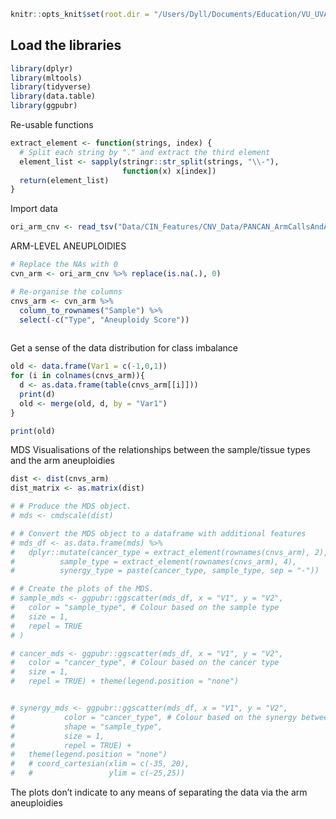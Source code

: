 <!-- ---
title: "TCGA_CNV_FEATURES"
format: html
editor: visual
Notes: This script is intended to do some exploration Arm level aneuploidies in the TCGA PanCan datasets.
--- -->

```r
knitr::opts_knit$set(root.dir = "/Users/Dyll/Documents/Education/VU_UVA/Internship/Epigenetics/Janssen_Group-UMCUtrecht/Main_Project")
```

## Load the libraries

```r
library(dplyr)
library(mltools)
library(tidyverse)
library(data.table)
library(ggpubr)
```

Re-usable functions

```r
extract_element <- function(strings, index) {
  # Split each string by "." and extract the third element
  element_list <- sapply(stringr::str_split(strings, "\\-"),
                         function(x) x[index])
  return(element_list)
}
```

Import data

```r
ori_arm_cnv <- read_tsv("Data/CIN_Features/CNV_Data/PANCAN_ArmCallsAndAneuploidyScore_092817.txt")
```

ARM-LEVEL ANEUPLOIDIES

```r
# Replace the NAs with 0
cvn_arm <- ori_arm_cnv %>% replace(is.na(.), 0)

# Re-organise the columns 
cnvs_arm <- cvn_arm %>%
  column_to_rownames("Sample") %>% 
  select(-c("Type", "Aneuploidy Score"))
  
```

Get a sense of the data distribution for class imbalance
```r

old <- data.frame(Var1 = c(-1,0,1))
for (i in colnames(cnvs_arm)){
  d <- as.data.frame(table(cnvs_arm[[i]])) 
  print(d)
  old <- merge(old, d, by = "Var1")
}

print(old)
```





MDS Visualisations of the relationships between the sample/tissue types and the arm aneuploidies

```r
dist <- dist(cnvs_arm)
dist_matrix <- as.matrix(dist)

# # Produce the MDS object.
# mds <- cmdscale(dist)

# # Convert the MDS object to a dataframe with additional features
# mds_df <- as.data.frame(mds) %>% 
#   dplyr::mutate(cancer_type = extract_element(rownames(cnvs_arm), 2),
#          sample_type = extract_element(rownames(cnvs_arm), 4),
#          synergy_type = paste(cancer_type, sample_type, sep = "-"))

# # Create the plots of the MDS.
# sample_mds <- ggpubr::ggscatter(mds_df, x = "V1", y = "V2",
#   color = "sample_type", # Colour based on the sample type
#   size = 1,
#   repel = TRUE
# )

# cancer_mds <- ggpubr::ggscatter(mds_df, x = "V1", y = "V2", 
#   color = "cancer_type", # Colour based on the cancer type
#   size = 1,
#   repel = TRUE) + theme(legend.position = "none")


# synergy_mds <- ggpubr::ggscatter(mds_df, x = "V1", y = "V2", 
#           color = "cancer_type", # Colour based on the synergy between the cancer and sample type
#           shape = "sample_type",
#           size = 1,
#           repel = TRUE) +
#   theme(legend.position = "none")
#   # coord_cartesian(xlim = c(-35, 20),
#   #                 ylim = c(-25,25))
```

The plots don't indicate to any means of separating the data via the arm aneuploidies

